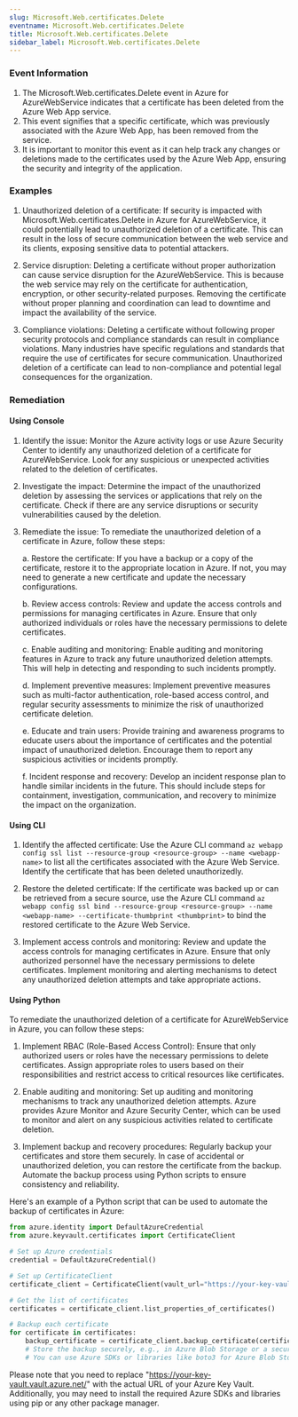 ```yaml
--- 
slug: Microsoft.Web.certificates.Delete
eventname: Microsoft.Web.certificates.Delete
title: Microsoft.Web.certificates.Delete
sidebar_label: Microsoft.Web.certificates.Delete
---
```

                       
### Event Information

1. The Microsoft.Web.certificates.Delete event in Azure for AzureWebService indicates that a certificate has been deleted from the Azure Web App service.
2. This event signifies that a specific certificate, which was previously associated with the Azure Web App, has been removed from the service.
3. It is important to monitor this event as it can help track any changes or deletions made to the certificates used by the Azure Web App, ensuring the security and integrity of the application.


### Examples

1. Unauthorized deletion of a certificate: If security is impacted with Microsoft.Web.certificates.Delete in Azure for AzureWebService, it could potentially lead to unauthorized deletion of a certificate. This can result in the loss of secure communication between the web service and its clients, exposing sensitive data to potential attackers.

2. Service disruption: Deleting a certificate without proper authorization can cause service disruption for the AzureWebService. This is because the web service may rely on the certificate for authentication, encryption, or other security-related purposes. Removing the certificate without proper planning and coordination can lead to downtime and impact the availability of the service.

3. Compliance violations: Deleting a certificate without following proper security protocols and compliance standards can result in compliance violations. Many industries have specific regulations and standards that require the use of certificates for secure communication. Unauthorized deletion of a certificate can lead to non-compliance and potential legal consequences for the organization.

### Remediation

#### Using Console

1. Identify the issue: Monitor the Azure activity logs or use Azure Security Center to identify any unauthorized deletion of a certificate for AzureWebService. Look for any suspicious or unexpected activities related to the deletion of certificates.

2. Investigate the impact: Determine the impact of the unauthorized deletion by assessing the services or applications that rely on the certificate. Check if there are any service disruptions or security vulnerabilities caused by the deletion.

3. Remediate the issue: To remediate the unauthorized deletion of a certificate in Azure, follow these steps:

   a. Restore the certificate: If you have a backup or a copy of the certificate, restore it to the appropriate location in Azure. If not, you may need to generate a new certificate and update the necessary configurations.

   b. Review access controls: Review and update the access controls and permissions for managing certificates in Azure. Ensure that only authorized individuals or roles have the necessary permissions to delete certificates.

   c. Enable auditing and monitoring: Enable auditing and monitoring features in Azure to track any future unauthorized deletion attempts. This will help in detecting and responding to such incidents promptly.

   d. Implement preventive measures: Implement preventive measures such as multi-factor authentication, role-based access control, and regular security assessments to minimize the risk of unauthorized certificate deletion.

   e. Educate and train users: Provide training and awareness programs to educate users about the importance of certificates and the potential impact of unauthorized deletion. Encourage them to report any suspicious activities or incidents promptly.

   f. Incident response and recovery: Develop an incident response plan to handle similar incidents in the future. This should include steps for containment, investigation, communication, and recovery to minimize the impact on the organization.

#### Using CLI

1. Identify the affected certificate: Use the Azure CLI command `az webapp config ssl list --resource-group <resource-group> --name <webapp-name>` to list all the certificates associated with the Azure Web Service. Identify the certificate that has been deleted unauthorizedly.

2. Restore the deleted certificate: If the certificate was backed up or can be retrieved from a secure source, use the Azure CLI command `az webapp config ssl bind --resource-group <resource-group> --name <webapp-name> --certificate-thumbprint <thumbprint>` to bind the restored certificate to the Azure Web Service.

3. Implement access controls and monitoring: Review and update the access controls for managing certificates in Azure. Ensure that only authorized personnel have the necessary permissions to delete certificates. Implement monitoring and alerting mechanisms to detect any unauthorized deletion attempts and take appropriate actions.

#### Using Python

To remediate the unauthorized deletion of a certificate for AzureWebService in Azure, you can follow these steps:

1. Implement RBAC (Role-Based Access Control): Ensure that only authorized users or roles have the necessary permissions to delete certificates. Assign appropriate roles to users based on their responsibilities and restrict access to critical resources like certificates.

2. Enable auditing and monitoring: Set up auditing and monitoring mechanisms to track any unauthorized deletion attempts. Azure provides Azure Monitor and Azure Security Center, which can be used to monitor and alert on any suspicious activities related to certificate deletion.

3. Implement backup and recovery procedures: Regularly backup your certificates and store them securely. In case of accidental or unauthorized deletion, you can restore the certificate from the backup. Automate the backup process using Python scripts to ensure consistency and reliability.

Here's an example of a Python script that can be used to automate the backup of certificates in Azure:

```python
from azure.identity import DefaultAzureCredential
from azure.keyvault.certificates import CertificateClient

# Set up Azure credentials
credential = DefaultAzureCredential()

# Set up CertificateClient
certificate_client = CertificateClient(vault_url="https://your-key-vault.vault.azure.net/", credential=credential)

# Get the list of certificates
certificates = certificate_client.list_properties_of_certificates()

# Backup each certificate
for certificate in certificates:
    backup_certificate = certificate_client.backup_certificate(certificate.name)
    # Store the backup securely, e.g., in Azure Blob Storage or a secure file storage system
    # You can use Azure SDKs or libraries like boto3 for Azure Blob Storage or other secure storage options
```

Please note that you need to replace "https://your-key-vault.vault.azure.net/" with the actual URL of your Azure Key Vault. Additionally, you may need to install the required Azure SDKs and libraries using pip or any other package manager.


 